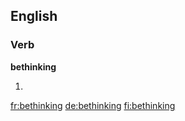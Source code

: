 ==English==

===Verb===
'''bethinking'''
# {{present participle of|bethink}}

[[fr:bethinking]]
[[de:bethinking]]
[[fi:bethinking]]